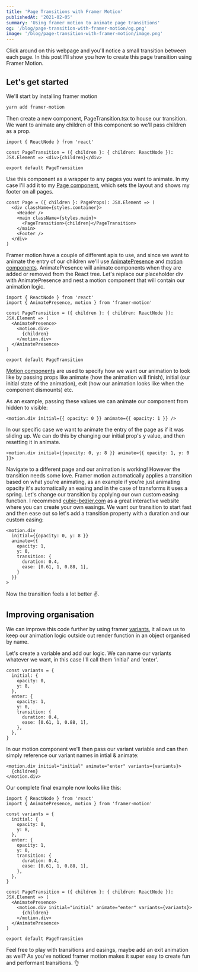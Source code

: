 ```yaml
---
title: 'Page Transitions with Framer Motion'
publishedAt: '2021-02-05'
summary: 'Using framer motion to animate page transitions'
og: '/blog/page-transition-with-framer-motion/og.png'
image: '/blog/page-transition-with-framer-motion/image.png'
---
```


Click around on this webpage and you'll notice a small transition between each page. In this post I'll show you how to create this page transition using Framer Motion.

## Let's get started

We'll start by installing framer motion

```bash
yarn add framer-motion
```

Then create a new component, PageTransition.tsx to house our transition. We want to animate any children of this component so we'll pass children as a prop.

```tsx
import { ReactNode } from 'react'

const PageTransition = ({ children }: { children: ReactNode }): JSX.Element => <div>{children}</div>

export default PageTransition
```

Use this component as a wrapper to any pages you want to animate. In my case I'll add it to my [Page component](https://github.com/samuelkraft/samuelkraft-next/blob/master/components/page.tsx#L29), which sets the layout and shows my footer on all pages.

```tsx{5}
const Page = ({ children }: PageProps): JSX.Element => (
  <div className={styles.container}>
    <Header />
    <main className={styles.main}>
      <PageTransition>{children}</PageTransition>
    </main>
    <Footer />
  </div>
)
```

Framer motion have a couple of different apis to use, and since we want to animate the entry of our children we'll use [AnimatePresence](https://www.framer.com/api/motion/animate-presence/) and [motion components](https://www.framer.com/api/motion/component/). AnimatePresence will animate components when they are added or removed from the React tree. Let's replace our placeholder div with AnimatePresence and nest a motion component that will contain our animation logic.

```tsx
import { ReactNode } from 'react'
import { AnimatePresence, motion } from 'framer-motion'

const PageTransition = ({ children }: { children: ReactNode }): JSX.Element => (
  <AnimatePresence>
    <motion.div>
      {children}
    </motion.div>
  </AnimatePresence>
)

export default PageTransition
```

[Motion components](https://www.framer.com/api/motion/component/) are used to specify how we want our animation to look like by passing props like animate (how the animation will finish), initial (our initial state of the animation), exit (how our animation looks like when the component dismounts) etc.

As an example, passing these values we can animate our component from hidden to visible:

```tsx
<motion.div initial={{ opacity: 0 }} animate={{ opacity: 1 }} />
```

In our specific case we want to animate the entry of the page as if it was sliding up. We can do this by changing our initial prop's y value, and then resetting it in animate.

```tsx
<motion.div initial={{opacity: 0, y: 8 }} animate={{ opacity: 1, y: 0 }}>
```

Navigate to a different page and our animation is working! However the transition needs some love. Framer motion automatically applies a transition based on what you're animating, as an example if you're just animating opacity it's automatically an easing and in the case of transforms it uses a spring. Let's change our transition by applying our own custom easing function. I recommend [cubic-bezier.com](http://cubic-bezier.com) as a great interactive website where you can create your own easings. We want our transition to start fast and then ease out so let's add a transition property with a duration and our custom easing:

```tsx
<motion.div
  initial={{opacity: 0, y: 8 }}
  animate={{
    opacity: 1,
    y: 0,
    transition: {
      duration: 0.4,
      ease: [0.61, 1, 0.88, 1],
    }
  }}
>
```

Now the transition feels a lot better ✌️.

## Improving organisation

We can improve this code further by using framer [variants](https://www.framer.com/api/motion/component/#animationprops.variants), it allows us to keep our animation logic outside out render function in an object organised by name.

Let's create a variable and add our logic. We can name our variants whatever we want, in this case I'll call them 'initial' and 'enter'.

```tsx
const variants = {
  initial: {
    opacity: 0,
    y: 8,
  },
  enter: {
    opacity: 1,
    y: 0,
    transition: {
      duration: 0.4,
      ease: [0.61, 1, 0.88, 1],
    },
  },
}
```

In our motion component we'll then pass our variant variable and can then simply reference our variant names in intial & animate:

```tsx
<motion.div initial="initial" animate="enter" variants={variants}>
  {children}
</motion.div>
```

Our complete final example now looks like this:
```tsx
import { ReactNode } from 'react'
import { AnimatePresence, motion } from 'framer-motion'

const variants = {
  initial: {
    opacity: 0,
    y: 8,
  },
  enter: {
    opacity: 1,
    y: 0,
    transition: {
      duration: 0.4,
      ease: [0.61, 1, 0.88, 1],
    },
  },
}

const PageTransition = ({ children }: { children: ReactNode }): JSX.Element => (
  <AnimatePresence>
    <motion.div initial="initial" animate="enter" variants={variants}>
      {children}
    </motion.div>
  </AnimatePresence>
)

export default PageTransition
```

Feel free to play with transitions and easings, maybe add an exit animation as well? As you've noticed framer motion makes it super easy to create fun and performant transitions. 👌
